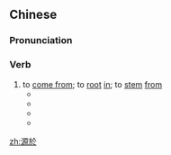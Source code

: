 {{also|源于}}
==Chinese==
{{zh-forms|s=源于}}

===Pronunciation===
{{zh-pron
|m=yuányú
|ma=
|c=jyun4 jyu1
|h=
|mn=
|cat=v
}}

===Verb===
{{zh-verb}}

# to [[come from]]; to [[root]] [[in]]; to [[stem]] [[from]]
#* {{zh-x|我 的 靈感 源於 像 ^@波德萊爾 和 ^@雅克·^@普雷韋 這樣 的 詩人。|My inspiration '''comes from''' poets like Baudelaire and Jacques Prévert.}}
#* {{zh-x|他 的 負疚感 源於 他 在 童年 失去 了 妹妹{mei}。|His sense of guilt '''had its roots in''' his childhood loss of his younger sister.}}
#* {{zh-x|我 所有 的 問題 都 源於 酗酒。|All my problems '''stem from''' alcoholism.}}
#* {{zh-x|改革 的 想法 源於 @1985 年 的 一 篇 論文。|The idea of reform '''came from''' a paper written in 1985.}}

[[zh:源於]]
